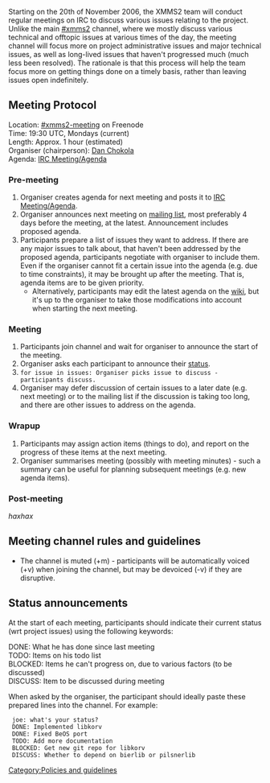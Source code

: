 Starting on the 20th of November 2006, the XMMS2 team will conduct regular meetings on IRC to discuss various issues relating to the project. Unlike the main [irc://chat.freenode.net/xmms2 #xmms2] channel, where we mostly discuss various technical and offtopic issues at various times of the day, the meeting channel will focus more on project administrative issues and major technical issues, as well as long-lived issues that haven't progressed much (much less been resolved). The rationale is that this process will help the team focus more on getting things done on a timely basis, rather than leaving issues open indefinitely.

== Meeting Protocol ==
;Location: [irc://chat.freenode.net/xmms2-meeting #xmms2-meeting] on Freenode
;Time: 19:30 UTC, Mondays (current)
;Length: Approx. 1 hour (estimated)
;Organiser (chairperson): [[Dan Chokola]]
;Agenda: [[IRC Meeting/Agenda]]

=== Pre-meeting ===
# Organiser creates agenda for next meeting and posts it to [[IRC Meeting/Agenda]].
# Organiser announces next meeting on [http://lists.xmms.se/cgi-bin/mailman/listinfo/xmms2-devel mailing list], most preferably 4 days before the meeting, at the latest. Announcement includes proposed agenda.
# Participants prepare a list of issues they want to address. If there are any major issues to talk about, that haven't been addressed by the proposed agenda, participants negotiate with organiser to include them. Even if the organiser cannot fit a certain issue into the agenda (e.g. due to time constraints), it may be brought up after the meeting. That is, agenda items are to be given priority.
#* Alternatively, participants may edit the latest agenda on the [[IRC Meeting/Agenda | wiki]], but it's up to the organiser to take those modifications into account when starting the next meeting.

=== Meeting ===
# Participants join channel and wait for organiser to announce the start of the meeting.
# Organiser asks each participant to announce their [[#Status_announcements | status]].
# <code>for issue in issues: Organiser picks issue to discuss - participants discuss.</code>
# Organiser may defer discussion of certain issues to a later date (e.g. next meeting) or to the mailing list if the discussion is taking too long, and there are other issues to address on the agenda.

=== Wrapup ===
# Participants may assign action items (things to do), and report on the progress of these items at the next meeting.
# Organiser summarises meeting (possibly with meeting minutes) - such a summary can be useful for planning subsequent meetings (e.g. new agenda items).

=== Post-meeting ===
''haxhax''

== Meeting channel rules and guidelines ==
* The channel is muted (+m) - participants will be automatically voiced (+v) when joining the channel, but may be devoiced (-v) if they are disruptive.

== Status announcements ==
At the start of each meeting, participants should indicate their current status (wrt project issues) using the following keywords:
;DONE: What he has done since last meeting
;TODO: Items on his todo list
;BLOCKED: Items he can't progress on, due to various factors (to be discussed)
;DISCUSS: Item to be discussed during meeting

When asked by the organiser, the participant should ideally paste these prepared lines into the channel. For example:

 <FooMaster> joe: what's your status?
 <joe> DONE: Implemented libkorv
 <joe> DONE: Fixed BeOS port
 <joe> TODO: Add more documentation
 <joe> BLOCKED: Get new git repo for libkorv
 <joe> DISCUSS: Whether to depend on bierlib or pilsnerlib

[[Category:Policies and guidelines]]